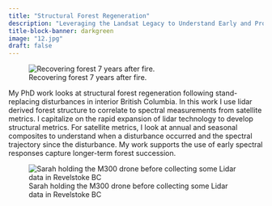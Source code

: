```yaml
---
title: "Structural Forest Regeneration"
description: "Leveraging the Landsat Legacy to Understand Early and Probably Future Recovery Post-High Severity Fire" 
title-block-banner: darkgreen
image: "12.jpg"
draft: false
---
```


![Recovering forest 7 years after fire.](images/A1_2015-3.gif){fig-alt="rotating gif of Lidar point cloud with dead or dying coniferous trees post-fire and a  mix of brush and new growth on the ground" fig-align="center"}

My PhD work looks at structural forest regeneration following stand-replacing disturbances in interior British Columbia. In this work I use lidar derived forest structure to correlate to spectral measurements from satellite metrics. I capitalize on the rapid expansion of lidar technology to develop structural metrics. For satellite metrics, I look at annual and seasonal composites to understand when a disturbance occurred and the spectral trajectory since the disturbance. My work supports the use of early spectral responses capture longer-term forest succession.

![Sarah holding the M300 drone before collecting some Lidar data in Revelstoke BC](images/loretta.JPG){fig-align="center"}